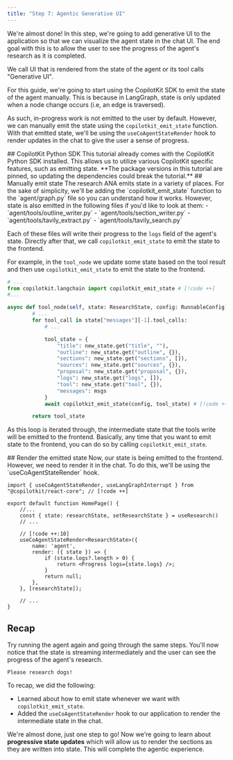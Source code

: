 ```yaml
---
title: "Step 7: Agentic Generative UI"
---
```


We're almost done! In this step, we're going to add generative UI to the application so that we can visualize the agent
state in the chat UI. The end goal with this is to allow the user to see the progress of the agent's research as it is
completed.

<Callout>
We call UI that is rendered from the state of the agent or its tool calls "Generative UI".
</Callout>

For this guide, we're going to start using the CopilotKit SDK to emit the state of the agent manually. This is because
in LangGraph, state is only updated when a node change occurs (i.e, an edge is traversed). 

As such, in-progress work is not emitted to the user by default. However, we can manually emit the state using the `copilotkit_emit_state`
function. With that emitted state, we'll be using the `useCoAgentStateRender` hook to render updates in the chat to give the user
a sense of progress.




<Steps>
<Step>
## CopilotKit Python SDK
This tutorial already comes with the CopilotKit Python SDK installed. This allows us to utilize various CopilotKit specific
features, such as emitting state.

<Accordions>
<Accordion title="Install command (optional)">
  **The package versions in this tutorial are pinned, so updating the dependencies could break the tutorial.**

  <InstallPythonSDK components={props.components} />
</Accordion>
</Accordions>

</Step>
<Step>
## Manually emit state
The research ANA emits state in a variety of places. For the sake of simplicity, we'll be adding the `copilotkit_emit_state` function
to the `agent/graph.py` file so you can understand how it works. However, state is also emitted in the following files if you'd like to
look at them:
- `agent/tools/outline_writer.py`
- `agent/tools/section_writer.py`
- `agent/tools/tavily_extract.py`
- `agent/tools/tavily_search.py`

Each of these files will write their progress to the `logs` field of the agent's state. Directly after that, we call `copilotkit_emit_state` to emit the state to the frontend.

For example, in the `tool_node` we update some state based on the tool result and then use `copilotkit_emit_state` to emit the state to the frontend.

```python title="agent/graph.py"
# ...
from copilotkit.langchain import copilotkit_emit_state # [!code ++]
#...

async def tool_node(self, state: ResearchState, config: RunnableConfig) -> Command[Literal["process_feedback_node", "call_model_node"]]:
        # ...
        for tool_call in state["messages"][-1].tool_calls:
            # ...

            tool_state = {
                "title": new_state.get("title", ""),
                "outline": new_state.get("outline", {}),
                "sections": new_state.get("sections", []),
                "sources": new_state.get("sources", {}),
                "proposal": new_state.get("proposal", {}),
                "logs": new_state.get("logs", []),
                "tool": new_state.get("tool", {}),
                "messages": msgs
            }
            await copilotkit_emit_state(config, tool_state) # [!code ++]

        return tool_state
```

As this loop is iterated through, the intermediate state that the tools write will be emitted to the frontend. Basically, any time that
you want to emit state to the frontend, you can do so by calling `copilotkit_emit_state`.

</Step>
<Step>
## Render the emitted state
Now, our state is being emitted to the frontend. However, we need to render it in the chat. To do this, we'll be using the `useCoAgentStateRender` hook.

```tsx title="frontend/src/app/layout.tsx"
import { useCoAgentStateRender, useLangGraphInterrupt } from "@copilotkit/react-core"; // [!code ++]

export default function HomePage() {
    //...
    const { state: researchState, setResearchState } = useResearch()
    // ...

    // [!code ++:10]
    useCoAgentStateRender<ResearchState>({
        name: 'agent',
        render: ({ state }) => {
            if (state.logs?.length > 0) {
                return <Progress logs={state.logs} />;
            }
            return null;
        },
    }, [researchState]);

    // ...
}
```
</Step>
</Steps>


## Recap
Try running the agent again and going through the same steps. You'll now notice that the state is streaming intermediately and 
the user can see the progress of the agent's research.

```
Please research dogs!
```

<Frame className="mt-0">
  <ImageZoom className="mt-0" src="/images/coagents/tutorials/research-ana/fe-step-7-finish.png" alt="CopilotCloud API Key" height={1000} width={1000} />
</Frame>

To recap, we did the following:
- Learned about how to emit state whenever we want with `copilotkit_emit_state`.
- Added the `useCoAgentStateRender` hook to our application to render the intermediate state in the chat.

We're almost done, just one step to go! Now we're going to learn about **progressive state updates** which will allow us to render the sections as they are written into state. This will
complete the agentic experience.